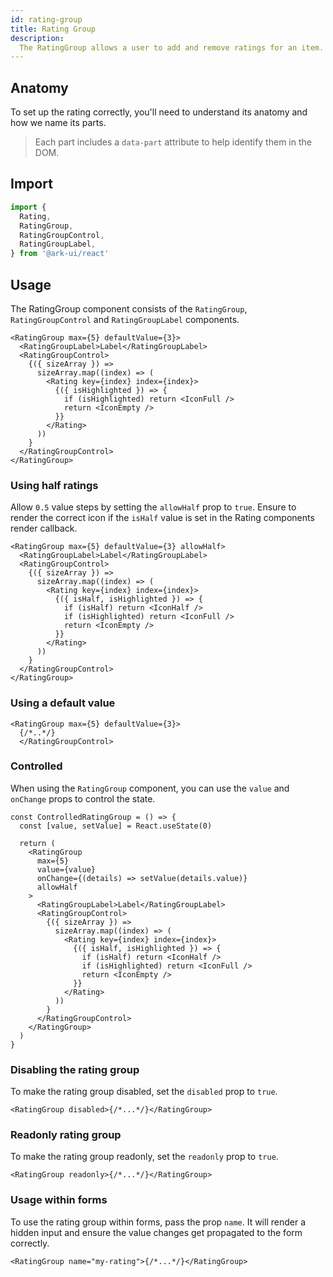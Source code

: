 ```yaml
---
id: rating-group
title: Rating Group
description:
  The RatingGroup allows a user to add and remove ratings for an item.
---
```



## Anatomy

To set up the rating correctly, you'll need to understand its anatomy and how we
name its parts.

> Each part includes a `data-part` attribute to help identify them in the DOM.

<Anatomy id="rating-group" />

## Import

```ts
import {
  Rating,
  RatingGroup,
  RatingGroupControl,
  RatingGroupLabel,
} from '@ark-ui/react'
```

## Usage

The RatingGroup component consists of the `RatingGroup`, `RatingGroupControl`
and `RatingGroupLabel` components.

```tsx
<RatingGroup max={5} defaultValue={3}>
  <RatingGroupLabel>Label</RatingGroupLabel>
  <RatingGroupControl>
    {({ sizeArray }) =>
      sizeArray.map((index) => (
        <Rating key={index} index={index}>
          {({ isHighlighted }) => {
            if (isHighlighted) return <IconFull />
            return <IconEmpty />
          }}
        </Rating>
      ))
    }
  </RatingGroupControl>
</RatingGroup>
```

### Using half ratings

Allow `0.5` value steps by setting the `allowHalf` prop to `true`. Ensure to
render the correct icon if the `isHalf` value is set in the Rating components
render callback.

```tsx
<RatingGroup max={5} defaultValue={3} allowHalf>
  <RatingGroupLabel>Label</RatingGroupLabel>
  <RatingGroupControl>
    {({ sizeArray }) =>
      sizeArray.map((index) => (
        <Rating key={index} index={index}>
          {({ isHalf, isHighlighted }) => {
            if (isHalf) return <IconHalf />
            if (isHighlighted) return <IconFull />
            return <IconEmpty />
          }}
        </Rating>
      ))
    }
  </RatingGroupControl>
</RatingGroup>
```

### Using a default value

```tsx
<RatingGroup max={5} defaultValue={3}>
  {/*..*/}
  </RatingGroupControl>
```

### Controlled

When using the `RatingGroup` component, you can use the `value` and `onChange`
props to control the state.

```tsx
const ControlledRatingGroup = () => {
  const [value, setValue] = React.useState(0)

  return (
    <RatingGroup
      max={5}
      value={value}
      onChange={(details) => setValue(details.value)}
      allowHalf
    >
      <RatingGroupLabel>Label</RatingGroupLabel>
      <RatingGroupControl>
        {({ sizeArray }) =>
          sizeArray.map((index) => (
            <Rating key={index} index={index}>
              {({ isHalf, isHighlighted }) => {
                if (isHalf) return <IconHalf />
                if (isHighlighted) return <IconFull />
                return <IconEmpty />
              }}
            </Rating>
          ))
        }
      </RatingGroupControl>
    </RatingGroup>
  )
}
```

### Disabling the rating group

To make the rating group disabled, set the `disabled` prop to `true`.

```tsx
<RatingGroup disabled>{/*...*/}</RatingGroup>
```

### Readonly rating group

To make the rating group readonly, set the `readonly` prop to `true`.

```tsx
<RatingGroup readonly>{/*...*/}</RatingGroup>
```

### Usage within forms

To use the rating group within forms, pass the prop `name`. It will render a
hidden input and ensure the value changes get propagated to the form correctly.

```tsx
<RatingGroup name="my-rating">{/*...*/}</RatingGroup>
```
